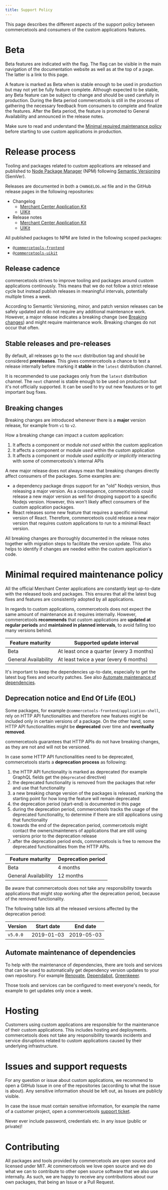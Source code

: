 ```yaml
---
title: Support Policy
---
```


<Subtitle>

This page describes the different aspects of the support policy between commercetools and consumers of the custom applications features.

</Subtitle>


# Beta

Beta features are indicated with the <BetaFlag /> flag. The flag can be visible in the main navigation of the documentation website as well as at the top of a page. The latter is a link to this page.

A feature is marked as Beta when is stable enough to be used in production but may not yet be fully feature complete. Although expected to be stable, any Beta feature can be subject to change and should be used carefully in production.
During the Beta period commercetools is still in the process of gathering the necessary feedback from consumers to complete and finalize the features. After the Beta period, the feature is promoted to General Availability and announced in the release notes.

<Info>

Make sure to read and understand the [Minimal required maintenance policy](#minimal-required-maintenance-policy) before starting to use custom applications in production.

</Info>

# Release process

Tooling and packages related to custom applications are released and published to [Node Package Manager](https://www.npmjs.com) (NPM) following [Semantic Versioning](https://semver.org/) (SemVer).

Releases are documented in both a `CHANGELOG.md` file and in the GitHub release pages in the following repositories:

- Changelog
  - [Merchant Center Application Kit](https://github.com/commercetools/merchant-center-application-kit/blob/master/CHANGELOG.md)
  - [UIKit](https://github.com/commercetools/ui-kit/blob/master/CHANGELOG.md)
- Release notes
  - [Merchant Center Application Kit](https://github.com/commercetools/merchant-center-application-kit/releases)
  - [UIKit](https://github.com/commercetools/ui-kit/releases)

All published packages to NPM are listed in the following scoped packages:

- [`@commercetools-frontend`](https://www.npmjs.com/org/commercetools-frontend)
- [`@commercetools-uikit`](https://www.npmjs.com/org/commercetools-uikit)

## Release cadence

commercetools strives to improve tooling and packages around custom applications continously. This means that we do not follow a strict release cycle but instead publish releases in meaningful intervals, potentially multiple times a week.

<Info>

According to Semantic Versioning, minor, and patch version releases can be safely updated and do not require any additional maintenance work.
However, a major release indicates a breaking change (see [Breaking changes](#breaking-changes)) and might require maintenance work. Breaking changes do not occur that often.

</Info>

## Stable releases and pre-releases

By default, all releases go to the `next` distribution tag and should be considered **prereleases**. This gives commercetools a chance to test a release internally before marking it **stable** in the `latest` distribution channel.

It is recommended to use packages only from the `latest` distribution channel. The `next` channel is stable enough to be used on production but it's not officially supported. It can be used to try out new feautures or to get important bug fixes.

## Breaking changes

Breaking changes are introduced whenever there is a **major** version release, for example from `v1` to `v2`.

How a breaking change can impact a custom application:

1. It affects a component or module _not used_ within the custom application
2. It affects a component or module _used_ within the custom application
3. It affects a component or module _used explicitly or implicitly_ interacting with some of commercetools's internal APIs

<Info>

A new major release does not always mean that breaking changes directly affect consumers of the packages. Some examples are:

- a dependency package drops support for an "old" Nodejs version, thus releasing a major version. As a consequence, commercetools could release a new major version as well for dropping support to a specific Nodejs version. However, this won't likely affect consumers of the custom application packages.
- React releases some new feature that requires a specific minimal version of React. Therefore, commercetools could release a new major version that requires custom applications to run to a minimal React version.

</Info>

All breaking changes are thoroughly documented in the release notes together with migration steps to facilitate the version update. This also helps to identify if changes are needed within the custom application's code.

# Minimal required maintenance policy

All the official Merchant Center applications are constantly kept up-to-date with the released tools and packages. This ensures that all the latest bug fixes and features are consistently adopted by all applications.

In regards to custom applications, commercetools does not expect the same amount of maintenance as it requires internally.
However, commercetools **recommends** that custom applications are **updated at regular periods** and **maintained in planned intervals**, to avoid falling too many versions behind.

| Feature maturity     | Supported update interval                 |
| -------------------- | ----------------------------------------- |
| Beta                 | At least once a quarter (every 3 months)  |
| General Availability | At least twice a year (every 6 months)    |

<Info>

It's important to keep the dependencies up-to-date, especially to get the latest bug fixes and security patches. See also [Automate maintenance of dependencies](#automate-maintenance-of-dependencies).

</Info>

## Deprecation notice and End Of Life (EOL)

Some packages, for example `@commercetools-frontend/application-shell`, rely on HTTP API functionalities and therefore new features might be included only in certain versions of a package.
On the other hand, some HTTP API functionalities might be **deprecated** over time and **eventually removed**.

<Info>

commercetools guarantees that HTTP APIs do not have breaking changes, as they are not and will not be versioned.

</Info>

In case some HTTP API functionalities need to be deprecated, commercetools starts a **deprecation process** as following:

1. the HTTP API functionality is marked as deprecated (for example GraphQL fields get the `@deprecated` directive)
2. the deprecated functionality is removed from the packages that refer and use that functionality
3. a new breaking change version of the packages is released, marking the starting point for how long the feature will remain deprecated
4. the deprecation period (start-end) is documented in this page
5. during the deprecation period, commercetools tracks the usage of the deprecated functionality, to determine if there are still applications using that functionality
6. towards the end of the deprecation period, commercetools might contact the owners/mainteners of applications that are still using versions prior to the deprecation release
7. after the deprecation period ends, commercetools is free to remove the deprecated functionalities from the HTTP APIs.

| Feature maturity     | Deprecation period |
| -------------------- | ------------------ |
| Beta                 | 4 months           |
| General Availability | 12 months          |

<Info>

Be aware that commercetools does not take any responsibility towards applications that might stop working after the deprecation period, because of the removed functionality.

</Info>

The following table lists all the released versions affected by the deprecation period:

| Version  | Start date | End date   |
| -------- | ---------- | ---------- |
| `v5.0.0` | 2019-01-03 | 2019-05-03 |

## Automate maintenance of dependencies

To help with the maintenance of dependencies, there are tools and services that can be used to automatically get dependency version updates to your own repository.
For example [Renovate](https://renovate.whitesourcesoftware.com/), [Dependabot](https://dependabot.com/), [Greenkeeer](https://greenkeeper.io/).

Those tools and services can be configured to meet everyone's needs, for example to get updates only once a week.

# Hosting

Customers using custom applications are responsible for the maintenance of their custom applications. This includes hosting and deployments.
commercetools does not take any responsibility towards incidents and service disruptions related to custom applications caused by their underlying infrastructure.

# Issues and support requests

For any question or issue about custom applications, we recommend to open a GitHub Issue in one of the repositories (according to what the issue is about).
Any sensitive information should be left out, as Issues are publicly visible.

In case the issue must contain sensitive information, for example the name of a customer project, open a commercetools [support ticket](https://jira.commercetools.com/servicedesk/customer/portal/1).

<Info>

Never ever include password, credentials etc. in any issue (public or private)!

</Info>

# Contributing

All packages and tools provided by commercetools are open source and licensed under MIT.
At commercetools we love open source and we do what we can to contribute to other open source software that we also use internally.
As such, we are happy to receive any contributions about our own packages, that being an Issue or a Pull Request.
